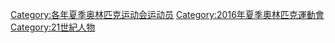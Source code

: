 {{Commonscat|2016 Summer Olympics sportspeople}}
{{parent category}}

[[Category:各年夏季奥林匹克运动会运动员|Category:各年夏季奥林匹克运动会运动员]]
[[Category:2016年夏季奧林匹克運動會|Category:2016年夏季奧林匹克運動會]]
[[Category:21世紀人物|Category:21世紀人物]]